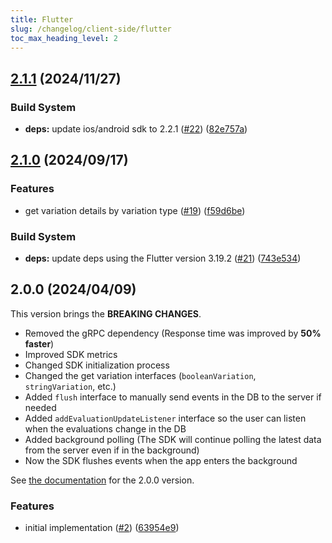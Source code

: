 ```yaml
---
title: Flutter
slug: /changelog/client-side/flutter
toc_max_heading_level: 2
---
```


<style>
  {`
    h2:not(:first-of-type) {
      border-top: 2px solid #ddd7e9;
      padding-top: 40px;
    }
  `}
</style>


## [2.1.1](https://github.com/bucketeer-io/flutter-client-sdk/compare/v2.1.0...v2.1.1) (2024/11/27)


### Build System

* **deps:** update ios/android sdk to 2.2.1 ([#22](https://github.com/bucketeer-io/flutter-client-sdk/issues/22)) ([82e757a](https://github.com/bucketeer-io/flutter-client-sdk/commit/82e757a5b9902af9909723dc3c13ea9c299940bb))

## [2.1.0](https://github.com/bucketeer-io/flutter-client-sdk/compare/2.0.0...v2.1.0) (2024/09/17)


### Features

* get variation details by variation type ([#19](https://github.com/bucketeer-io/flutter-client-sdk/issues/19)) ([f59d6be](https://github.com/bucketeer-io/flutter-client-sdk/commit/f59d6be91e14d7752fd17538738f7a77f87a0494))


### Build System

* **deps:** update deps using the Flutter version 3.19.2 ([#21](https://github.com/bucketeer-io/flutter-client-sdk/issues/21)) ([743e534](https://github.com/bucketeer-io/flutter-client-sdk/commit/743e534a9bace488dda65e9647281097d8087115))

## 2.0.0 (2024/04/09)

This version brings the **BREAKING CHANGES**.

- Removed the gRPC dependency (Response time was improved by **50% faster**)
- Improved SDK metrics
- Changed SDK initialization process
- Changed the get variation interfaces (`booleanVariation`, `stringVariation`, etc.)
- Added `flush` interface to manually send events in the DB to the server if needed
- Added `addEvaluationUpdateListener` interface so the user can listen when the evaluations change in the DB
- Added background polling (The SDK will continue polling the latest data from the server even if in the background)
- Now the SDK flushes events when the app enters the background

See [the documentation](https://docs.bucketeer.io/sdk/client-side/flutter) for the 2.0.0 version.

### Features

* initial implementation ([#2](https://github.com/bucketeer-io/flutter-client-sdk/issues/2)) ([63954e9](https://github.com/bucketeer-io/flutter-client-sdk/commit/63954e9584c1c929258541b3f63e781df0440ff5))
